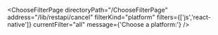 


<ChooseFilterPage
    directoryPath="/ChooseFilterPage"
    address="/lib/restapi/cancel"
    filterKind="platform"
    filters={['js','react-native']}
    currentFilter="all"
    message={'Choose a platform:'}
/>
